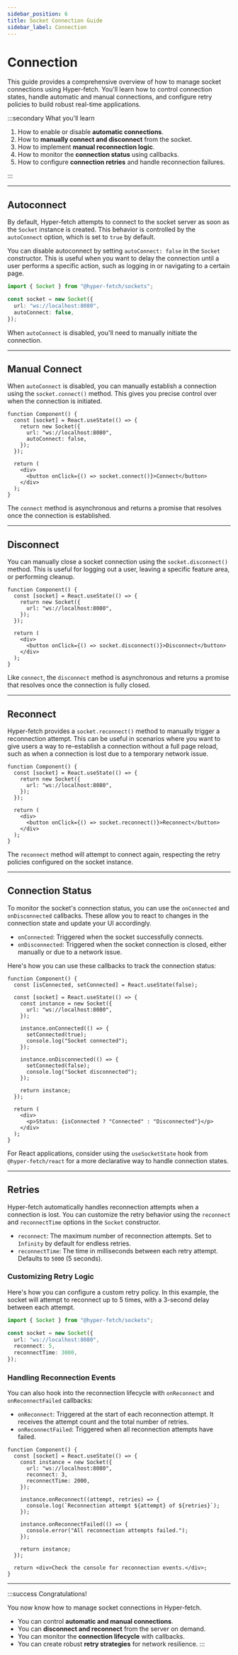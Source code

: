 ```yaml
---
sidebar_position: 6
title: Socket Connection Guide
sidebar_label: Connection
---
```


# Connection

This guide provides a comprehensive overview of how to manage socket connections using Hyper-fetch. You'll learn how to
control connection states, handle automatic and manual connections, and configure retry policies to build robust
real-time applications.

:::secondary What you'll learn

1.  How to enable or disable **automatic connections**.
2.  How to **manually connect and disconnect** from the socket.
3.  How to implement **manual reconnection logic**.
4.  How to monitor the **connection status** using callbacks.
5.  How to configure **connection retries** and handle reconnection failures.

:::

---

## Autoconnect

By default, Hyper-fetch attempts to connect to the socket server as soon as the `Socket` instance is created. This
behavior is controlled by the `autoConnect` option, which is set to `true` by default.

You can disable autoconnect by setting `autoConnect: false` in the `Socket` constructor. This is useful when you want to
delay the connection until a user performs a specific action, such as logging in or navigating to a certain page.

```ts
import { Socket } from "@hyper-fetch/sockets";

const socket = new Socket({
  url: "ws://localhost:8080",
  autoConnect: false,
});
```

When `autoConnect` is disabled, you'll need to manually initiate the connection.

---

## Manual Connect

When `autoConnect` is disabled, you can manually establish a connection using the `socket.connect()` method. This gives
you precise control over when the connection is initiated.

```tsx live
function Component() {
  const [socket] = React.useState(() => {
    return new Socket({
      url: "ws://localhost:8080",
      autoConnect: false,
    });
  });

  return (
    <div>
      <button onClick={() => socket.connect()}>Connect</button>
    </div>
  );
}
```

The `connect` method is asynchronous and returns a promise that resolves once the connection is established.

---

## Disconnect

You can manually close a socket connection using the `socket.disconnect()` method. This is useful for logging out a
user, leaving a specific feature area, or performing cleanup.

```tsx live
function Component() {
  const [socket] = React.useState(() => {
    return new Socket({
      url: "ws://localhost:8080",
    });
  });

  return (
    <div>
      <button onClick={() => socket.disconnect()}>Disconnect</button>
    </div>
  );
}
```

Like `connect`, the `disconnect` method is asynchronous and returns a promise that resolves once the connection is fully
closed.

---

## Reconnect

Hyper-fetch provides a `socket.reconnect()` method to manually trigger a reconnection attempt. This can be useful in
scenarios where you want to give users a way to re-establish a connection without a full page reload, such as when a
connection is lost due to a temporary network issue.

```tsx live
function Component() {
  const [socket] = React.useState(() => {
    return new Socket({
      url: "ws://localhost:8080",
    });
  });

  return (
    <div>
      <button onClick={() => socket.reconnect()}>Reconnect</button>
    </div>
  );
}
```

The `reconnect` method will attempt to connect again, respecting the retry policies configured on the socket instance.

---

## Connection Status

To monitor the socket's connection status, you can use the `onConnected` and `onDisconnected` callbacks. These allow you
to react to changes in the connection state and update your UI accordingly.

- `onConnected`: Triggered when the socket successfully connects.
- `onDisconnected`: Triggered when the socket connection is closed, either manually or due to a network issue.

Here's how you can use these callbacks to track the connection status:

```tsx live
function Component() {
  const [isConnected, setConnected] = React.useState(false);

  const [socket] = React.useState(() => {
    const instance = new Socket({
      url: "ws://localhost:8080",
    });

    instance.onConnected(() => {
      setConnected(true);
      console.log("Socket connected");
    });

    instance.onDisconnected(() => {
      setConnected(false);
      console.log("Socket disconnected");
    });

    return instance;
  });

  return (
    <div>
      <p>Status: {isConnected ? "Connected" : "Disconnected"}</p>
    </div>
  );
}
```

For React applications, consider using the `useSocketState` hook from `@hyper-fetch/react` for a more declarative way to
handle connection states.

---

## Retries

Hyper-fetch automatically handles reconnection attempts when a connection is lost. You can customize the retry behavior
using the `reconnect` and `reconnectTime` options in the `Socket` constructor.

- `reconnect`: The maximum number of reconnection attempts. Set to `Infinity` by default for endless retries.
- `reconnectTime`: The time in milliseconds between each retry attempt. Defaults to `5000` (5 seconds).

### Customizing Retry Logic

Here's how you can configure a custom retry policy. In this example, the socket will attempt to reconnect up to 5 times,
with a 3-second delay between each attempt.

```ts
import { Socket } from "@hyper-fetch/sockets";

const socket = new Socket({
  url: "ws://localhost:8080",
  reconnect: 5,
  reconnectTime: 3000,
});
```

### Handling Reconnection Events

You can also hook into the reconnection lifecycle with `onReconnect` and `onReconnectFailed` callbacks:

- `onReconnect`: Triggered at the start of each reconnection attempt. It receives the attempt count and the total number
  of retries.
- `onReconnectFailed`: Triggered when all reconnection attempts have failed.

```tsx live
function Component() {
  const [socket] = React.useState(() => {
    const instance = new Socket({
      url: "ws://localhost:8080",
      reconnect: 3,
      reconnectTime: 2000,
    });

    instance.onReconnect((attempt, retries) => {
      console.log(`Reconnection attempt ${attempt} of ${retries}`);
    });

    instance.onReconnectFailed(() => {
      console.error("All reconnection attempts failed.");
    });

    return instance;
  });

  return <div>Check the console for reconnection events.</div>;
}
```

---

:::success Congratulations!

You now know how to manage socket connections in Hyper-fetch.

- You can control **automatic and manual connections**.
- You can **disconnect and reconnect** from the server on demand.
- You can monitor the **connection lifecycle** with callbacks.
- You can create robust **retry strategies** for network resilience. :::
